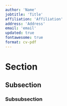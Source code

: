 ```yaml
---
author: 'Name'
jobtitle: 'Title'
affiliation: 'Affiliation'
address: 'Address'
email: 'email'
updated: true
fontawesome: true
format: cv-pdf
---
```


# Section

## Subsection

### Subsubsection
